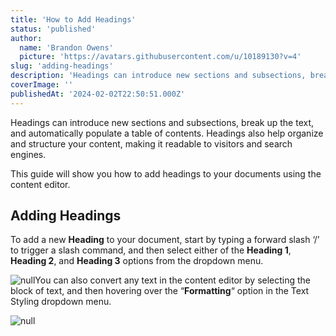 ```yaml
---
title: 'How to Add Headings'
status: 'published'
author:
  name: 'Brandon Owens'
  picture: 'https://avatars.githubusercontent.com/u/10189130?v=4'
slug: 'adding-headings'
description: 'Headings can introduce new sections and subsections, break up the text, and automatically populate a table of contents within your elegant website. This guide will show you how to add headings to your documents using the content editor.'
coverImage: ''
publishedAt: '2024-02-02T22:50:51.000Z'
---
```


Headings can introduce new sections and subsections, break up the text, and automatically populate a table of contents. Headings also help organize and structure your content, making it readable to visitors and search engines.

This guide will show you how to add headings to your documents using the content editor.

## Adding Headings

To add a new **Heading** to your document, start by typing a forward slash ‘/’ to trigger a slash command, and then select either of the **Heading 1**, **Heading 2**, and **Heading 3** options from the dropdown menu.

![null](/images/screenshot-2024-02-02-123213-kwOT.png)You can also convert any text in the content editor by selecting the block of text, and then hovering over the “**Formatting**“ option in the Text Styling dropdown menu.

![null](/images/screenshot-2024-02-02-125345-c5MT.png)

